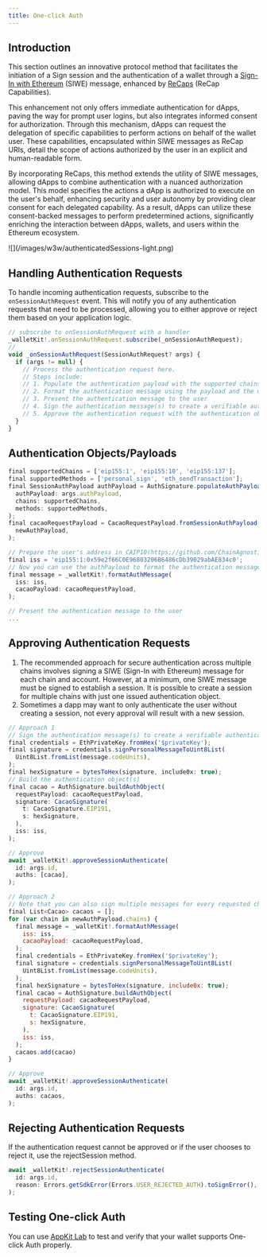 ```yaml
---
title: One-click Auth
---
```


## Introduction

This section outlines an innovative protocol method that facilitates the initiation of a Sign session and the authentication of a wallet through a [Sign-In with Ethereum](https://eips.ethereum.org/EIPS/eip-4361) (SIWE) message, enhanced by [ReCaps](https://eips.ethereum.org/EIPS/eip-5573) (ReCap Capabilities).

This enhancement not only offers immediate authentication for dApps, paving the way for prompt user logins, but also integrates informed consent for authorization. Through this mechanism, dApps can request the delegation of specific capabilities to perform actions on behalf of the wallet user. These capabilities, encapsulated within SIWE messages as ReCap URIs, detail the scope of actions authorized by the user in an explicit and human-readable form.

By incorporating ReCaps, this method extends the utility of SIWE messages, allowing dApps to combine authentication with a nuanced authorization model. This model specifies the actions a dApp is authorized to execute on the user's behalf, enhancing security and user autonomy by providing clear consent for each delegated capability. As a result, dApps can utilize these consent-backed messages to perform predetermined actions, significantly enriching the interaction between dApps, wallets, and users within the Ethereum ecosystem.

<Frame>
![](/images/w3w/authenticatedSessions-light.png)
</Frame>

## Handling Authentication Requests

To handle incoming authentication requests, subscribe to the `onSessionAuthRequest` event. This will notify you of any authentication requests that need to be processed, allowing you to either approve or reject them based on your application logic.

```javascript
// subscribe to onSessionAuthRequest with a handler
_walletKit!.onSessionAuthRequest.subscribe(_onSessionAuthRequest);
//
void _onSessionAuthRequest(SessionAuthRequest? args) {
  if (args != null) {
    // Process the authentication request here.
    // Steps include:
    // 1. Populate the authentication payload with the supported chains and methods
    // 2. Format the authentication message using the payload and the user's account
    // 3. Present the authentication message to the user
    // 4. Sign the authentication message(s) to create a verifiable authentication object(s)
    // 5. Approve the authentication request with the authentication object(s)
  }
}
```

## Authentication Objects/Payloads

```javascript
final supportedChains = ['eip155:1', 'eip155:10', 'eip155:137'];
final supportedMethods = ['personal_sign', 'eth_sendTransaction'];
final SessionAuthPayload authPayload = AuthSignature.populateAuthPayload(
  authPayload: args.authPayload,
  chains: supportedChains,
  methods: supportedMethods,
);
final cacaoRequestPayload = CacaoRequestPayload.fromSessionAuthPayload(
  newAuthPayload,
);

// Prepare the user's address in CAIP10(https://github.com/ChainAgnostic/CAIPs/blob/main/CAIPs/caip-10.md) format
final iss = 'eip155:1:0x59e2f66C0E96803206B6486cDb39029abAE834c0';
// Now you can use the authPayload to format the authentication message
final message = _walletKit!.formatAuthMessage(
  iss: iss,
  cacaoPayload: cacaoRequestPayload,
);

// Present the authentication message to the user
...
```

## Approving Authentication Requests

<Note>

1. The recommended approach for secure authentication across multiple chains involves signing a SIWE (Sign-In with Ethereum) message for each chain and account. However, at a minimum, one SIWE message must be signed to establish a session. It is possible to create a session for multiple chains with just one issued authentication object.
2. Sometimes a dapp may want to only authenticate the user without creating a session, not every approval will result with a new session.

</Note>

```javascript
// Approach 1
// Sign the authentication message(s) to create a verifiable authentication object(s)
final credentials = EthPrivateKey.fromHex('$privateKey');
final signature = credentials.signPersonalMessageToUint8List(
  Uint8List.fromList(message.codeUnits),
);
final hexSignature = bytesToHex(signature, include0x: true);
// Build the authentication object(s)
final cacao = AuthSignature.buildAuthObject(
  requestPayload: cacaoRequestPayload,
  signature: CacaoSignature(
    t: CacaoSignature.EIP191,
    s: hexSignature,
  ),
  iss: iss,
);

// Approve
await _walletKit!.approveSessionAuthenticate(
  id: args.id,
  auths: [cacao],
);

// Approach 2
// Note that you can also sign multiple messages for every requested chain/address pair
final List<Cacao> cacaos = [];
for (var chain in newAuthPayload.chains) {
  final message = _walletKit!.formatAuthMessage(
    iss: iss,
    cacaoPayload: cacaoRequestPayload,
  );
  final credentials = EthPrivateKey.fromHex('$privateKey');
  final signature = credentials.signPersonalMessageToUint8List(
    Uint8List.fromList(message.codeUnits),
  );
  final hexSignature = bytesToHex(signature, include0x: true);
  final cacao = AuthSignature.buildAuthObject(
    requestPayload: cacaoRequestPayload,
    signature: CacaoSignature(
      t: CacaoSignature.EIP191,
      s: hexSignature,
    ),
    iss: iss,
  );
  cacaos.add(cacao)
}

// Approve
await _walletKit!.approveSessionAuthenticate(
  id: args.id,
  auths: cacaos,
);
```

## Rejecting Authentication Requests

If the authentication request cannot be approved or if the user chooses to reject it, use the rejectSession method.

```javascript
await _walletKit!.rejectSessionAuthenticate(
  id: args.id,
  reason: Errors.getSdkError(Errors.USER_REJECTED_AUTH).toSignError(),
);
```

## Testing One-click Auth

You can use [AppKit Lab](https://appkit-lab.reown.com/appkit/?name=ethers-siwe) to test and verify that your wallet supports One-click Auth properly.

<Card
  title="Test One-click Auth"
  href="https://appkit-lab.reown.com/appkit/?name=ethers-siwe"
/>
